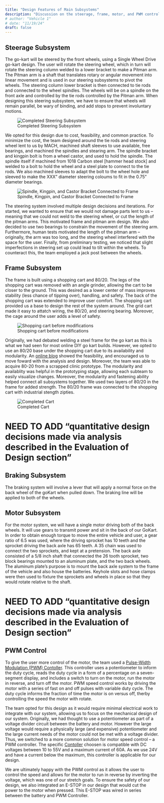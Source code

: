 ```yaml
---
title: "Design Features of Main Subsystems"
description: "Discussion on the steerage, frame, motor, and PWM controller subsystems"
# author: "Vehicle 1"
# date: "11/19/24"
draft: false
---
```

<!-- Design Features of Main Subsystems (show off your work! What are some significant design decisions you made?)
This section must include at least two quantitative design decisions made via analysis described in the Evaluation of Design section.
Identifies specific subsystems and/or features where significant work has been done by the team to advance the design. -->

## Steerage Subsystem
The go-kart will be steered by the front wheels, using a Single Wheel Drive go-kart design. The user will rotate the steering wheel, which in turn will rotate the steering column welded to a lower bracket to make a Pitman arm. The Pitman arm is a shaft that translates rotary or angular movement into linear movement and is used in our steering subsystems to pivot the wheels. The steering column lower bracket is then connected to tie rods and connected to the wheel spindles. The wheels will be on a spindle on the front axle and controlled by the tie rods controlled by the Pitman arm. When designing this steering subsystem, we have to ensure that wheels will remain parallel, be wary of binding, and add stops to prevent involuntary motions. 

![Completed Steering Subsystem](images/completedSteering2.jpeg) 

We opted for this design due to cost, feasibility, and common practice. To minimize the cost, the team designed around the tie rods and steering wheel lent to us by MACH, machined shaft sleeves to use available, free bearings, and machined the spindles and stearing arm. The spindle bracket and kingpin bolt is from a wheel castor, and used to hold the spindle. The spindle itself if machined from 1018 Carbon steel [hammer head stock] and welded to a bolt to hold the wheel and a steel plate to connect to the tie rods. We also machined sleeves to adapt the bolt to the wheel hole and sleeved to make the XXX" diameter steering coloums to fit in the 0.75" diameter bearings. 
 
![Spindle, Kingpin, and Castor Bracket Connected to Frame](images/spindleAndCastor.jpeg) 

The steering system involved multiple design decisions and iterations. For started, we wanted to ensure that we would not damage parts lent to us -- meaning that we could not weld to the steering wheel, or cut the length of the pitman arms. This motivated frame and pitman arm design. We also decided to use two bearings to constrain the movement of the steering arm. Furthermore, human tests motivated the length of the pitman arm -- originally, the arm was too long, and the steering wheel interfered with the space for the user. Finally, from preliminary testing, we noticed that slight imperfections in steering set up could lead to tilt within the wheels. To counteract this, the team employed a jack post between the wheels. 


## Frame Subsystem
The frame is built using a shopping cart and 80/20. The legs of the shopping cart was removed with an angle grinder, allowing the cart to be closer to the ground. This was desired as a lower center of mass improves stability (less chance of tipping over), handling, and safety. The back of the shopping cart was extended to improve user comfort. The shopping cart provided us a base to design the rest of the system around. The grid cart made it easy to attatch wiring, the 80/20, and steering bearing. Moreover, the cage around the user adds a level of safety. 

![Shopping cart before modifications](images/shoppingCart2.JPEG) 

Originally, we had debated welding a steel frame for the go kart as this is what we had seen for most online DIY go kart builds. However, we opted to use an 80/20 base under the shopping cart due to its availability and modularity. An [online blog](https://scolton.blogspot.com/p/cap-kart.html) showed the feasibility, and encouraged us to move foward with the analysis and design. Moreover, the team was able to acquire 80-20 from a scrapped clinic prototype. The modularity and availablity was helpful in the prototyping stage, allowing each subteam to easily visualize changes. Moreover, the modularity and fastening ability helped connect all subsystems together. We used two layers of 80/20 in the frame for added strength. The 80/20 frame was connected to the shopping cart with industrial stength zipties. 

![Completed Cart](images/assembled.jpeg) 

# NEED TO ADD "quantitative design decisions made via analysis described in the Evaluation of Design section"

## Braking Subsystem
The braking system will involve a lever that will apply a normal force on the back wheel of the goKart when pulled down. The braking line will be applied to both of the wheels. 


## Motor Subsystem
For the motor system, we will have a single motor driving both of the back wheels. It will use gears to transmit power and sit in the back of our GoKart. In order to obtain enough torque to move the entire vehicle and user, a gear ratio of 6.5 was used, where the driving sprocket has 10 teeth and the sprocket driving the back axle has 65 teeth. A 35 chain was used to connect the two sprockets, and kept at a pretension. The back axle consisted of a 5/8 inch shaft that connected the 26 tooth sprocket, two block bearings mounted to an aluminum plate, and the two back wheels. The aluminum plate's purpose is to mount the back axle system to the frame of the vehicle and also house the batteries. Keyhole slots and hose clamps were then used to fixture the sprockets and wheels in place so that they would rotate relative to the shaft.

# NEED TO ADD "quantitative design decisions made via analysis described in the Evaluation of Design section"

## PWM Control
To give the user more control of the motor, the team used a [Pulse-Width Modulation (PWM) Contoller](https://www.amazon.com/dp/B07Y73MN5R?ref=ppx_yo2ov_dt_b_fed_asin_title). This controller uses a potentiometer to inform the duty cycle, reads the duty cycle in a form of a percentage on a seven-segment display, and includes a switch to turn on the motor, run the motor in reverse, and turn off the motor. PWM speed control works by driving the motor with a series of fast on and off pulses with variable duty cycle. The duty cycle informs the fraction of time the motor is on versus off, therby controlling the speed the motor with rotate. 

The team opted for this design as it would require minimal electrical work to integrate with our system, allowing us to focus on the mechanical design of our system. Originally, we had thought to use a potentiometer as part of a voltage divider circuit between the battery and motor. However the large voltage would require a physically large (and expensive) potentiometer and the large current needs of the motor could not be met with a voltage divider. Thus, we switched to a more common solution for motor speed control -- a PWM controller. The specific [Contoller](https://www.amazon.com/dp/B07Y73MN5R?ref=ppx_yo2ov_dt_b_fed_asin_title) choosen is compatible with DC voltages between 10 to 55V and a maximum current of 60A. As we use 24V and have a current below the maximum, this controller is applicable for our design. 

We are ultimately happy with the PWM control as it allows the user to control the speed and allows for the motor to run in reverse by inverting the voltage, which was one of our stretch goals. To ensure the safety of our design, we also integrated an E-STOP in our design that would cut the power to the motor when pressed. This E-STOP was wired in series between the battery and PWM Controller. 






